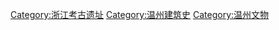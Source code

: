 [[Category:浙江考古遗址|Category:浙江考古遗址]]
[[Category:温州建筑史|Category:温州建筑史]]
[[Category:温州文物|Category:温州文物]]